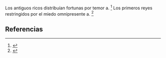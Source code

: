 Los antiguos ricos distribuían fortunas por temor a. <ref>{{lib|LU|69|5|14}}</ref> Los primeros reyes restringidos por el miedo omnipresente a. <ref>{{lib|LU|70|6|6}}</ref> 

== Referencias ==

<references />
